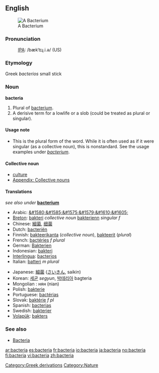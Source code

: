 {{see|Bacteria}}

==English==
[[Image:Bacteria.gif|thumb|A Bacterium]]
===Pronunciation===
:[[International Phonetic Alphabet|IPA]]: /bækˈtɪɻ.i.ə/ (US)
===Etymology===
Greek ''bacterios'' small stick
===Noun=== 
'''bacteria'''

#Plural of [[bacterium]].
#A derisive term for a lowlife or a slob (could be treated as plural or singular).

====Usage note====
*This is the plural form of the word.  While it is often used as if it were singular (as a collective noun), this is nonstandard.  See the usage examples under ''[[bacterium]]''.

<!--is there any point in having translations on this page?-->

====Collective noun====
*[[culture]]
*[[Appendix: Collective nouns]]

==== Translations ====
''see also under'' '''[[bacterium]]'''
{{top}}
*Arabic: [[&#1580;&#1585;&#1575;&#1579;&#1610;&#1605;]]
*[[Breton]]: [[bakteri]] ''collective noun'' [[bakterienn]] ''singular f''
*Chinese: [[細菌]], [[细菌]]
*Dutch: [[bacteriën]]
*Finnish: [[bakteerikanta]] (''collective noun''), [[bakteerit]] (''plural'')
*French: [[bactéries]] ''f plural''
*German: [[Bakterien]] 
*Indonesian: [[bakteri]] 
*[[Interlingua]]: [[bacterios]] 
*Italian: [[batteri]] ''m plural''
{{mid}}
*Japanese: [[細菌]] ([[さいきん]], saikin) 
*Korean: [[세균]] ''segyun'', [[박테리아]] bagteria
*Mongolian : нян (nian)
*Polish: [[bakterie]]
*Portuguese: [[bactérias]] 
*Slovak: [[baktérie]] ''f pl''
*Spanish: [[bacterias]]
*Swedish: [[bakterier]]
*[[Volapük]]: [[bakters]]
{{bottom}}

[[Category:Greek derivations]]
[[Category:Nature]]

===See also===
*[[Bacteria]]

[[ar:bacteria]]
[[es:bacteria]]
[[fr:bacteria]]
[[io:bacteria]]
[[ja:bacteria]]
[[no:bacteria]]
[[fi:bacteria]]
[[vi:bacteria]]
[[zh:bacteria]]